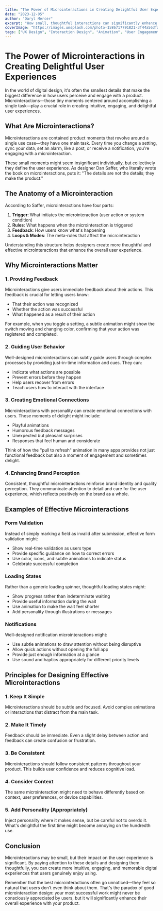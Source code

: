 ```yaml
---
title: "The Power of Microinteractions in Creating Delightful User Experiences"
date: "2023-12-05"
author: "Daryl Mercer"
excerpt: "How small, thoughtful interactions can significantly enhance user engagement, provide feedback, and create memorable digital experiences."
coverImage: "https://images.unsplash.com/photo-1586717791821-3f44a563fa4c?ixlib=rb-4.0.3&ixid=MnwxMjA3fDB8MHxwaG90by1wYWdlfHx8fGVufDB8fHx8&auto=format&fit=crop&w=1000&q=80"
tags: ["UX Design", "Interaction Design", "Animation", "User Engagement"]
---
```


# The Power of Microinteractions in Creating Delightful User Experiences

In the world of digital design, it's often the smallest details that make the biggest difference in how users perceive and engage with a product. Microinteractions—those tiny moments centered around accomplishing a single task—play a crucial role in creating intuitive, engaging, and delightful user experiences.

## What Are Microinteractions?

Microinteractions are contained product moments that revolve around a single use case—they have one main task. Every time you change a setting, sync your data, set an alarm, like a post, or receive a notification, you're engaging with a microinteraction.

These small moments might seem insignificant individually, but collectively they define the user experience. As designer Dan Saffer, who literally wrote the book on microinteractions, puts it: "The details are not the details; they make the product."

## The Anatomy of a Microinteraction

According to Saffer, microinteractions have four parts:

1. **Trigger**: What initiates the microinteraction (user action or system condition)
2. **Rules**: What happens when the microinteraction is triggered
3. **Feedback**: How users know what's happening
4. **Loops & Modes**: The meta-rules that affect the microinteraction

Understanding this structure helps designers create more thoughtful and effective microinteractions that enhance the overall user experience.

## Why Microinteractions Matter

### 1. Providing Feedback

Microinteractions give users immediate feedback about their actions. This feedback is crucial for letting users know:
- That their action was recognized
- Whether the action was successful
- What happened as a result of their action

For example, when you toggle a setting, a subtle animation might show the switch moving and changing color, confirming that your action was registered and completed.

### 2. Guiding User Behavior

Well-designed microinteractions can subtly guide users through complex processes by providing just-in-time information and cues. They can:
- Indicate what actions are possible
- Prevent errors before they happen
- Help users recover from errors
- Teach users how to interact with the interface

### 3. Creating Emotional Connections

Microinteractions with personality can create emotional connections with users. These moments of delight might include:
- Playful animations
- Humorous feedback messages
- Unexpected but pleasant surprises
- Responses that feel human and considerate

Think of how the "pull to refresh" animation in many apps provides not just functional feedback but also a moment of engagement and sometimes delight.

### 4. Enhancing Brand Perception

Consistent, thoughtful microinteractions reinforce brand identity and quality perception. They communicate attention to detail and care for the user experience, which reflects positively on the brand as a whole.

## Examples of Effective Microinteractions

### Form Validation

Instead of simply marking a field as invalid after submission, effective form validation might:
- Show real-time validation as users type
- Provide specific guidance on how to correct errors
- Use color, icons, and subtle animations to indicate status
- Celebrate successful completion

### Loading States

Rather than a generic loading spinner, thoughtful loading states might:
- Show progress rather than indeterminate waiting
- Provide useful information during the wait
- Use animation to make the wait feel shorter
- Add personality through illustrations or messages

### Notifications

Well-designed notification microinteractions might:
- Use subtle animations to draw attention without being disruptive
- Allow quick actions without opening the full app
- Provide just enough information at a glance
- Use sound and haptics appropriately for different priority levels

## Principles for Designing Effective Microinteractions

### 1. Keep It Simple

Microinteractions should be subtle and focused. Avoid complex animations or interactions that distract from the main task.

### 2. Make It Timely

Feedback should be immediate. Even a slight delay between action and feedback can create confusion or frustration.

### 3. Be Consistent

Microinteractions should follow consistent patterns throughout your product. This builds user confidence and reduces cognitive load.

### 4. Consider Context

The same microinteraction might need to behave differently based on context, user preferences, or device capabilities.

### 5. Add Personality (Appropriately)

Inject personality where it makes sense, but be careful not to overdo it. What's delightful the first time might become annoying on the hundredth use.

## Conclusion

Microinteractions may be small, but their impact on the user experience is significant. By paying attention to these details and designing them thoughtfully, you can create more intuitive, engaging, and memorable digital experiences that users genuinely enjoy using.

Remember that the best microinteractions often go unnoticed—they feel so natural that users don't even think about them. That's the paradox of good microinteraction design: your most successful work might never be consciously appreciated by users, but it will significantly enhance their overall experience with your product.

